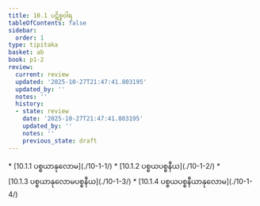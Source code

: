 ```yaml
---
title: 10.1 ပဋိစ္စဝါရ
tableOfContents: false
sidebar:
  order: 1
type: tipitaka
basket: ab
book: p1-2
review:
  current: review
  updated: '2025-10-27T21:47:41.803195'
  updated_by: ''
  notes: ''
  history:
  - state: review
    date: '2025-10-27T21:47:41.803195'
    updated_by: ''
    notes: ''
    previous_state: draft
---
```



<ReviewStatus review={frontmatter.review} showDetails={true} />

<HypothesisAnnotation frontmatter={frontmatter} />

<DynamicBreadcrumb />



<TableOfContents book="p1-2" section="10.1">
* [10.1.1 ပစ္စယာနုလောမ](./10-1-1/)
* [10.1.2 ပစ္စယပစ္စနီယ](./10-1-2/)
* [10.1.3 ပစ္စယာနုလောမပစ္စနီယ](./10-1-3/)
* [10.1.4 ပစ္စယပစ္စနီယာနုလောမ](./10-1-4/)
</TableOfContents>